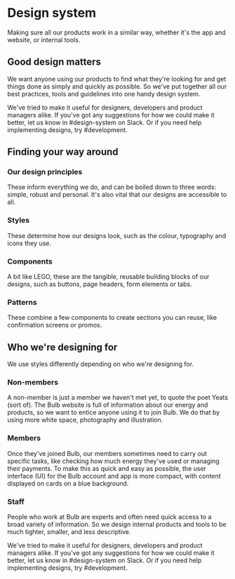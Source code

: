 
<Meta title="Getting started/Introduction" />

# Design system

Making sure all our products work in a similar way, whether it's the app and website, or internal tools.

## Good design matters
We want anyone using our products to find what they're looking for and get things done as simply and quickly as possible. So we've put together all our best practices, tools and guidelines into one handy design system.

We've tried to make it useful for designers, developers and product managers alike. If you've got any suggestions for how we could make it better, let us know in #design-system on Slack. Or if you need help implementing designs, try #development.

## Finding your way around

### Our design principles
These inform everything we do, and can be boiled down to three words: simple, robust and personal. It's also vital that our designs are accessible to all.

### Styles
These determine how our designs look, such as the colour, typography and icons they use.

### Components
A bit like LEGO, these are the tangible, reusable building blocks of our designs, such as buttons, page headers, form elements or tabs.

### Patterns
These combine a few components to create sections you can reuse, like confirmation screens or promos.

## Who we're designing for
We use styles differently depending on who we're designing for.

### Non-members
A non-member is just a member we haven't met yet, to quote the poet Yeats (sort of). The Bulb website is full of information about our energy and products, so we want to entice anyone using it to join Bulb. We do that by using more white space, photography and illustration.

### Members
Once they've joined Bulb, our members sometimes need to carry out specific tasks, like checking how much energy they've used or managing their payments. To make this as quick and easy as possible, the user interface (UI) for the Bulb account and app is more compact, with content displayed on cards on a blue background.

### Staff
People who work at Bulb are experts and often need quick access to a broad variety of information. So we design internal products and tools to be much tighter, smaller, and less descriptive.

We've tried to make it useful for designers, developers and product managers alike. If you've got any suggestions for how we could make it better, let us know in #design-system on Slack. Or if you need help implementing designs, try #development.


